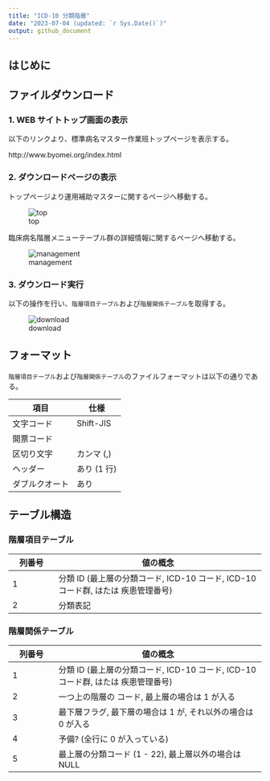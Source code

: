 ```yaml
---
title: "ICD-10 分類階層"
date: "2023-07-04 (updated: `r Sys.Date()`)"
output: github_document
---
```


## はじめに


## ファイルダウンロード

### 1. WEB サイトトップ画面の表示 

以下のリンクより、標準病名マスター作業班トップページを表示する。

http://www.byomei.org/index.html

### 2. ダウンロードページの表示

トップページより運用補助マスターに関するページへ移動する。

![top](image/top.png)

臨床病名階層メニューテーブル群の詳細情報に関するページへ移動する。

![management](image/management.png)


### 3. ダウンロード実行

以下の操作を行い、`階層項目テーブル`および`階層関係テーブル`を取得する。

![download](image/download.png)


## フォーマット

`階層項目テーブル`および`階層関係テーブル`のファイルフォーマットは以下の通りである。

| 項目           | 仕様
|----------------|-----------------------
| 文字コード     | Shift-JIS
| 開票コード     | <CR><LF>
| 区切り文字     | カンマ (,)
| ヘッダー       | あり (1 行)
| ダブルクオート | あり

## テーブル構造

### 階層項目テーブル

| 列番号 | 値の概念
|--------|------------------------------------
| 1      | 分類 ID (最上層の分類コード, ICD-10 コード, ICD-10 コード群, はたは 疾患管理番号)
| 2      | 分類表記

### 階層関係テーブル

| 列番号 | 値の概念
|--------|------------------------------------
| 1      | 分類 ID (最上層の分類コード, ICD-10 コード, ICD-10 コード群, はたは 疾患管理番号)
| 2      | 一つ上の階層の コード, 最上層の場合は 1 が入る
| 3      | 最下層フラグ, 最下層の場合は 1 が, それ以外の場合は 0 が入る
| 4      | 予備? (全行に 0 が入っている) 
| 5      | 最上層の分類コード (1 - 22), 最上層以外の場合は NULL
